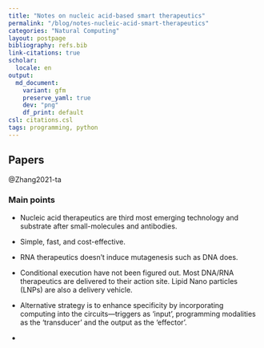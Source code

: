 ```yaml
---
title: "Notes on nucleic acid-based smart therapeutics"
permalink: "/blog/notes-nucleic-acid-smart-therapeutics"
categories: "Natural Computing"
layout: postpage
bibliography: refs.bib
link-citations: true
scholar:
  locale: en
output:
  md_document:
    variant: gfm
    preserve_yaml: true
    dev: "png"
    df_print: default
csl: citations.csl
tags: programming, python
---
```


## Papers

@Zhang2021-ta

### Main points

-   Nucleic acid therapeutics are third most emerging technology and
    substrate after small-molecules and antibodies.

-   Simple, fast, and cost-effective.

-   RNA therapeutics doesn't induce mutagenesis such as DNA does.

-   Conditional execution have not been figured out. Most DNA/RNA
    therapeutics are delivered to their action site. Lipid Nano
    particles (LNPs) are also a delivery vehicle.

-   Alternative strategy is to enhance specificity by incorporating
    computing into the circuits—triggers as 'input', programming
    modalities as the 'transducer' and the output as the 'effector'.

-   
